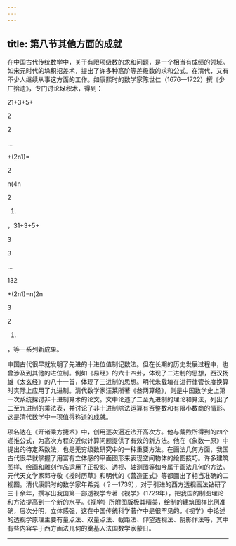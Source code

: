 ```yaml
---
---
---
```

title: 第八节其他方面的成就
---



在中国古代传统数学中，关于有限项级数的求和问题，是一个相当有成绩的领域。如宋元时代的垛积招差术，提出了许多种高阶等差级数的求和公式。在清代，又有不少人继续从事这方面的工作。如康熙时的数学家陈世仁（1676—1722）撰《少广拾遗》，专门讨论垛积术，得到：

21+3+5+

2

2

…

+(2n1)=

2

n(4n

2

1)

，31+3+5+

3

3

…

132

+(2n1)=n(2n

3

2

1)

，等一系列新成果。

中国古代很早就发明了先进的十进位值制记数法。但在长期的历史发展过程中，也曾涉及到其他的进位制。例如《易经》的六十四卦，体现了二进制的思想，西汉扬雄《太玄经》的八十一首，体现了三进制的思想。明代朱载堉在进行律管长度换算时实际上应用了九进制。清代数学家汪莱所著《叁两算经》，则是中国数学史上第一次系统探讨非十进制算术的论文。文中论述了二至九进制的理论和算法，列出了二至九进制的乘法表，并讨论了非十进制除法运算有否整数和有限小数商的情形。这是清代数学中一项值得称道的成就。

项名达在《开诸乘方捷术》中，创用逐次逼近法开高次方。他与戴煦所得到的四个递推公式，为高次方程的近似计算问题提供了有效的新方法。他在《象数一原》中提出的待定系数法，也是无穷级数研究中的一种重要方法。在画法几何方面，我国古代很早就掌握了用富有立体感的平面图形来表现空间物体的绘图技巧。许多建筑图样、绘画和雕刻作品运用了正投影、透视、轴测图等如今属于画法几何的方法。元代天文学家郭守敬《授时历草》和明代的《营造正式》等都画出了相当准确的二视图。清代康熙时的数学家年希尧（？—1739），对于引进的西方透视画法钻研了三十余年，撰写出我国第一部透视学专著《视学》（1729年），把我国的制图理论和方法提高到一个新的水平。《视学》所附图版极其精美，绘制的建筑图样比例准确，层次分明，立体感强，这在中国传统科学著作中是很罕见的。《视学》中论述的透视学原理主要有量点法、双量点法、截距法、仰望透视法、阴影作法等，其中有些内容早于西方画法几何的奠基人法国数学家蒙日。

----